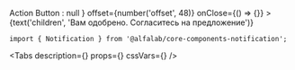 


<Meta
    title='Компоненты/Notification'
    component={Notification}
/>

<!-- Canvas -->

<Story name='Notification'>
    <Notification
        visible={boolean('visible', false)}
        badge={select('badge', ['negative', 'positive', 'attention', undefined], 'positive')}
        title={text('title', 'Поздравляем, полный успех')}
        hasCloser={boolean('hasCloser', true)}
        actionButton={boolean('renderActionButton', false) ? <Button view="ghost" size="s">Action Button</Button> : null }
        offset={number('offset', 48)}
        onClose={() => {}}
    >
        {text('children', 'Вам одобрено. Согласитесь на предложение')}
    </Notification>
</Story>

<!-- Docs -->

<ComponentHeader
    name='Notification'
    version={version}
    package='@alfalab/core-components-notification'
    stage={2}
/>

```tsx
import { Notification } from '@alfalab/core-components-notification';
```

<Tabs
    description={<Description />}
    props={<Props of={Notification} />}
    cssVars={<CssVars css={styles} />}
/>
